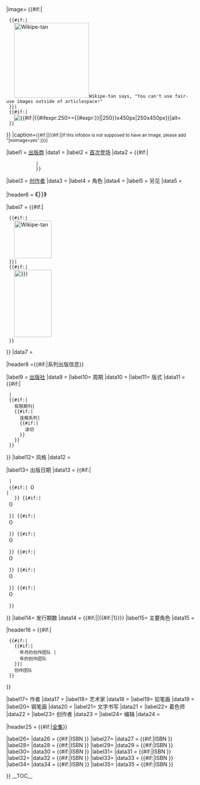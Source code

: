 {{Infobox
|bodystyle   = {{Comics infobox sec|1}}
|abovestyle  = {{Comics infobox sec|2}}
|titlestyle  = {{Comics infobox sec|2}}
|headerstyle = {{Comics infobox sec|2}}
|labelstyle  = {{Comics infobox sec|3}}
|belowstyle  = {{Comics infobox sec|4}}

|above= {{{code_name|{{PAGENAME}}}}}
|image= {{#if:{{NAMESPACE}}|
  {{#if:{{{image|}}}|
    [[Image:Wikipe-tan_head.png|center|200px|Wikipe-tan]]Wikipe-tan says, "You can't use fair-use images outside of articlespace!"
  }}|
  {{#if:{{{image|}}}|
    [[Image:{{{image}}}|{{#if:{{{imagesize|}}}|{{#ifexpr:250>={{#expr:{{{imagesize|}}}}}|{{{imagesize|}}}|250}}x450px|250x450px}}|alt={{{alt|}}}]]
  }}
}}
|caption=<small>{{#if:{{{caption|}}}|{{{caption|}}}|{{#if:{{{image|}}}{{{noimage|}}}||If this infobox is not supposed to have an image, please add "<nowiki>|</nowiki>noimage=yes".}}}}</small>

|label1 = [[:Category:漫画出版社|出版商]]
|data1  = {{{publisher|}}}
|label2 = [[首次登场]]
|data2  = {{#if:{{{debutyr|}}}|
            {{Comics infobox sec/first
              |debut   = {{{debut|}}}
              |debutmo = {{{debutmo|}}}
              |debutyr = {{{debutyr|}}}
            }}|
            {{{debut|}}}}}
|label3 = [[:Category:漫画创作者|创作者]]
|data3  = {{Comics infobox sec/creator
            |default = {{{creators|}}}
            |write1  = {{{writer1|}}}
            |write2  = {{{writer2|}}}
            |art1    = {{{artist1|}}}
            |art2    = {{{artist2|}}}
}}
|label4 = 角色
|data4  = {{{characters|}}}
|label5 = 另见
|data5  = {{{seealso|}}}

|header6 = <span style="font-size: 125%">《{{{title|{{PAGENAME}}}}}》</span>

|label7 = {{#if:{{NAMESPACE}}|
  {{#if:{{{cvr_image|}}}|
    [[Image:Wikipe-tan_head.png|center|100px|Wikipe-tan]]
  }}|
  {{#if:{{{cvr_image|}}}|
    [[Image:{{{cvr_image}}}|100x180px|alt={{{cvr_alt|}}}]]
  }}
}}
|data7  = {{{cvr_caption|}}}

|header8 ={{#if:{{{pub_series|}}}{{{schedule|}}}{{{format|}}}{{{date|}}}{{{issues|}}}{{{main_char_team|}}}|系列出版信息}}

|label9 = [[:Category:漫画出版社|出版社]]
|data9  = {{{pub_series|}}}
|label10= 周期
|data10 = {{{schedule|}}}
|label11= 版式
|data11 = {{#if:{{{format|}}}|
  {{{format|}}}|
  {{#if:{{{limited|}}}|
    有限期刊|
    {{#if:{{{ongoing|}}}|
      连载系列|
      {{#if:{{{1shot|}}}|
        读切
      }}
    }}
  }}
}}
|label12= 风格
|data12 = {{Comics infobox sec/genre
|genre       = {{{genre|}}}
|multigenre  = {{{multigenre|}}}
|Adventure   = {{{Adventure|}}}
|AltHistory  = {{{AltHistory|}}}
|Anarch      = {{{Anarch|}}}
|Anthro      = {{{Anthro|}}}{{{Furry|}}}
|Biopunk     = {{{Biopunk|}}}
|Christian   = {{{Christian|}}}
|Crime       = {{{Crime|}}}
|Cyberpunk   = {{{Cyberpunk|}}}
|Detective   = {{{Detective|}}}
|Erotic      = {{{Erotic|}}}
|Fantasy     = {{{Fantasy|}}}
|Historical  = {{{Historical|}}}
|Horror      = {{{Horror|}}}
|Humor       = {{{Humor|}}}
|Magic       = {{{Magic|}}}
|MArts       = {{{MArts|}}}
|Mystery     = {{{Mystery|}}}
|Myth        = {{{Myth|}}}
|PostApoc    = {{{PostApoc|}}}
|Psych       = {{{Psych|}}}
|Romance     = {{{Romance|}}}
|SciFi       = {{{SciFi|}}}
|Spy         = {{{Spy|}}}
|Steampunk   = {{{Steampunk|}}}
|Superhero   = {{{Superhero|}}}
|Swash       = {{{Swash|}}}
|TechnoThril = {{{TechnoThril|}}}
|Thrill      = {{{Thrill|}}}
|Vampire     = {{{Vampire|}}}
|War         = {{{War|}}}
|Werewolf    = {{{Western|}}}
|Western     = {{{Werewolf|}}}
|Zombie      = {{{Zombie|}}}
}}

|label13= 出版日期
|data13 = 
{{#if:{{{date|}}}|
  {{{date|}}}|
  {{#if:{{{1stishhead|}}}|'''（{{{1stishhead|}}}）'''<br>{{Comics infobox sec/run
                                                         |startyr = {{{1stishyr|}}}
                                                         |endyr   = {{{endishyr|}}}
                                                         |startmo = {{{1stishmo|}}}
                                                         |endmo   = {{{endishmo|}}}
                                                       }}|<!--
   -->{{Comics infobox sec/run
        |startyr = {{{1stishyr|}}}
        |endyr   = {{{endishyr|}}}
        |startmo = {{{1stishmo|}}}
        |endmo   = {{{endishmo|}}}
      }}
    }}<!--
-->{{#if:{{{1stishhead1|}}}|<br>'''（{{{1stishhead1|}}}）'''<br>{{Comics infobox sec/run
                                                                |startyr = {{{1stishyr1|}}}
                                                                |endyr   = {{{endishyr1|}}}
                                                                |startmo = {{{1stishmo1|}}}
                                                                |endmo   = {{{endishmo1|}}}
                                                              }}
  }}<!--
-->{{#if:{{{1stishhead2|}}}|<br>'''（{{{1stishhead2|}}}）'''<br>{{Comics infobox sec/run
                                                                |startyr = {{{1stishyr2|}}}
                                                                |endyr   = {{{endishyr2|}}}
                                                                |startmo = {{{1stishmo2|}}}
                                                                |endmo   = {{{endishmo2|}}}
                                                              }}
  }}<!--
-->{{#if:{{{1stishhead3|}}}|<br>'''（{{{1stishhead3|}}}）'''<br>{{Comics infobox sec/run
                                                                |startyr = {{{1stishyr3|}}}
                                                                |endyr   = {{{endishyr3|}}}
                                                                |startmo = {{{1stishmo3|}}}
                                                                |endmo   = {{{endishmo3|}}}
                                                              }}
  }}<!--
-->{{#if:{{{1stishhead4|}}}|<br>'''（{{{1stishhead4|}}}）'''<br>{{Comics infobox sec/run
                                                                |startyr = {{{1stishyr4|}}}
                                                                |endyr   = {{{endishyr4|}}}
                                                                |startmo = {{{1stishmo4|}}}
                                                                |endmo   = {{{endishmo4|}}}
                                                              }}
  }}<!--
-->{{#if:{{{1stishhead5|}}}|<br>'''（{{{1stishhead5|}}}）'''<br>{{Comics infobox sec/run
                                                                |startyr = {{{1stishyr5|}}}
                                                                |endyr   = {{{endishyr5|}}}
                                                                |startmo = {{{1stishmo5|}}}
                                                                |endmo   = {{{endishmo5|}}}
                                                              }}
  }}<!--
-->{{#if:{{{1stishhead6|}}}|<br>'''（{{{1stishhead6|}}}）'''<br>{{Comics infobox sec/run
                                                                |startyr = {{{1stishyr6|}}}
                                                                |endyr   = {{{endishyr6|}}}
                                                                |startmo = {{{1stishmo6|}}}
                                                                |endmo   = {{{endishmo6|}}}
                                                              }}
  }}
}}
|label14= 发行期数
|data14 = {{#if:{{{issues|}}}|{{{issues|}}}|{{#if:{{{1shot|}}}|1}}}}
|label15= 主要角色
|data15 = {{{main_char_team|}}}

|header16 =
{{#if:{{{writers|}}}{{{artists|}}}{{{pencillers|}}}{{{inkers|}}}{{{letterers|}}}{{{colorists|}}}{{{creators_series|}}}|
  {{#if:{{{creative_team_year|}}}|
    {{#if:{{{creative_team_month|}}}|
      {{{creative_team_year}}}年{{{creative_team_month}}}月的创作团队 |
      {{{creative_team_year}}}年的创作团队
    }}|
    创作团队
  }}
}}

|label17= 作者
|data17 = {{{writers|}}}
|label18= 艺术家
|data18 = {{{artists|}}}
|label19= 铅笔画
|data19 = {{{pencillers|}}}
|label20= 钢笔画
|data20 = {{{inkers|}}}
|label21= 文字书写
|data21 = {{{letterers|}}}
|label22= 着色师
|data22 = {{{colorists|}}}
|label23= 创作者
|data23 = {{{creators_series|}}}
|label24= 编辑
|data24 = {{{editors|}}}

|header25 = {{#if:{{{TPB|}}}{{{TPB1|}}}{{{TPB2|}}}{{{TPB3|}}}{{{TPB4|}}}{{{TPB5|}}}{{{TPB6|}}}{{{TPB7|}}}{{{TPB8|}}}{{{TPB9|}}}|[[#全集|全集]]}}

|label26= ''{{{TPB|}}}''
|data26 = {{#if:{{{TPB|}}}|ISBN {{{ISBN|}}}}}
|label27= ''{{{TPB1|}}}''
|data27 = {{#if:{{{TPB1|}}}|ISBN {{{ISBN1|}}}}}
|label28= ''{{{TPB2|}}}''
|data28 = {{#if:{{{TPB2|}}}|ISBN {{{ISBN2|}}}}}
|label29= ''{{{TPB3|}}}''
|data29 = {{#if:{{{TPB3|}}}|ISBN {{{ISBN3|}}}}}
|label30= ''{{{TPB4|}}}''
|data30 = {{#if:{{{TPB4|}}}|ISBN {{{ISBN4|}}}}}
|label31= ''{{{TPB5|}}}''
|data31 = {{#if:{{{TPB5|}}}|ISBN {{{ISBN5|}}}}}
|label32= ''{{{TPB6|}}}''
|data32 = {{#if:{{{TPB6|}}}|ISBN {{{ISBN6|}}}}}
|label33= ''{{{TPB7|}}}''
|data33 = {{#if:{{{TPB7|}}}|ISBN {{{ISBN7|}}}}}
|label34= ''{{{TPB8|}}}''
|data34 = {{#if:{{{TPB8|}}}|ISBN {{{ISBN8|}}}}}
|label35= ''{{{TPB9|}}}''
|data35 = {{#if:{{{TPB9|}}}|ISBN {{{ISBN9|}}}}}

}}<includeonly>
{{Comics infobox sec/genrecat
     |sort        = {{{sort_title|}}}
     |Adventure   = {{{Adventure|}}}
     |AltHistory  = {{{AltHistory|}}}
     |Anarch      = {{{Anarch|}}}
     |Anthology   = {{{Anthology|}}}
     |Anthro      = {{{Anthro|}}}{{{Furry|}}}
     |Biopunk     = {{{Biopunk|}}}
     |Bond        = {{{Bond|}}}
     |Christian   = {{{Christian|}}}
     |Chthulu     = {{{Chthulu|}}}
     |Crime       = {{{Crime|}}}
     |Cyberpunk   = {{{Cyberpunk|}}}
     |Detective   = {{{Detective|}}}
     |Erotic      = {{{Erotic|}}}
     |Fantasy     = {{{Fantasy|}}}
     |Historical  = {{{Historical|}}}
     |Horror      = {{{Horror|}}}
     |Humor       = {{{Humor|}}}
     |LoEG        = {{{LoEG|}}}
     |Magic       = {{{Magic|}}}
     |MArts       = {{{MArts|}}}
     |Mystery     = {{{Mystery|}}}
     |Myth        = {{{Myth|}}}
     |Office      = {{{Office|}}}
     |PostApoc    = {{{PostApoc|}}}
     |Romance     = {{{Romance|}}}
     |SciFi       = {{{SciFi|}}}
     |Spy         = {{{Spy|}}}
     |Steampunk   = {{{Steampunk|}}}
     |Superhero   = {{{Superhero|}}}
     |TechnoThril = {{{TechnoThril|}}}
     |Vampire     = {{{Vampire|}}}
     |War         = {{{War|}}}
     |WotW        = {{{WotW|}}}
     |Werewolf    = {{{Werewolf|}}}
     |Western     = {{{Western|}}}
     |zh          = {{{zh|}}}
     |Zombie      = {{{Zombie|}}}
}}</includeonly><noinclude>
__TOC__
{{documentation}}
</noinclude>